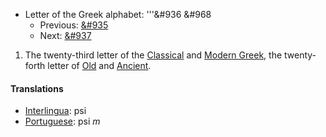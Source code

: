 *Letter of the Greek alphabet: '''&#936 &#968
**Previous: [[chi|&#935]]
**Next: [[omega|&#937]]

# The twenty-third letter of the [[Classical Greek|Classical]] and [[Modern Greek]], the twenty-forth letter of [[Old Greek|Old]] and [[Ancient Greek|Ancient]].
==== Translations ====
*[[Interlingua]]: psi
*[[Portuguese]]: psi ''m''